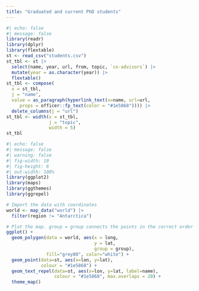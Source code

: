 ```yaml
---
title: "Graduated and current PhD students"
---
```


```r
#| echo: false
#| message: false
library(readr)
library(dplyr)
library(flextable)
st <- read_csv("students.csv")
st_tbl <- st |>
  select(name, year, url, from, topic, `co-advisors`) |>
  mutate(year = as.character(year)) |>
  flextable()
st_tbl <- compose(
  x = st_tbl,
  j = "name",
  value = as_paragraph(hyperlink_text(x=name, url=url, 
     props = officer::fp_text(color = "#1e5868")))) |>
  delete_columns(j = "url")  
st_tbl <- width(x = st_tbl, 
                j = "topic", 
                width = 5)
st_tbl
```

```r
#| echo: false
#| message: false
#| warning: false
#| fig-width: 10
#| fig-height: 6
#| out-width: 100%
library(ggplot2)
library(maps)
library(ggthemes)
library(ggrepel)

# Import the data with coordinates
world <- map_data("world") |>
  filter(region != "Antarctica")

# Plot the map. group = group connects the points in the correct order
ggplot() + 
  geom_polygon(data = world, aes(x = long, 
                                 y = lat, 
                                 group = group),
               fill="grey80", color="white") +
  geom_point(data=st, aes(x=lon, y=lat), 
             colour = "#1e5868") +
  geom_text_repel(data=st, aes(x=lon, y=lat, label=name), 
                  colour = "#1e5868", max.overlaps = 20) +
  theme_map() 

```